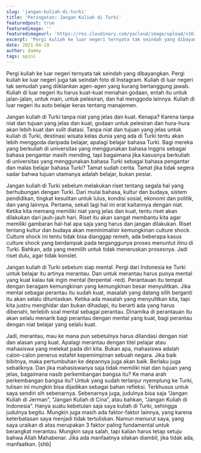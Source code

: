 ```yaml
---
slug: 'jangan-kuliah-di-turki'
title: 'Peringatan: Jangan Kuliah di Turki'
featuredpost: true
featuredimage: ''
featuredimageurl: 'https://res.cloudinary.com/yacloud/image/upload/v1618834927/articles%20pictures/uludag-min_ipnsai.jpg'
excerpt: 'Pergi kuliah ke luar negeri ternyata tak seindah yang dibayangkan. Pergi kuliah ke luar negeri juga tak seindah foto di Instagram.'
date: 2021-04-19
author: dammy
tags: opini
---
```


Pergi kuliah ke luar negeri ternyata tak seindah yang dibayangkan. Pergi kuliah ke luar negeri juga tak seindah foto di Instagram. Kuliah di luar negeri tak semudah yang diiklankan agen-agen yang kurang bertanggung jawab. Kuliah di luar negeri itu harus kuat-kuat menahan godaan, entah itu untuk jalan-jalan, untuk main, untuk pelesiran, dan hal menggoda lainnya. Kuliah di luar negeri itu auto belajar keras tentang manajemen.

Jangan kuliah di Turki tanpa niat yang jelas dan kuat. Kenapa? Karena tanpa niat dan tujuan yang jelas dan kuat, godaan untuk pelesiran dan hura-hura akan lebih kuat dan sulit diatasi. Tanpa niat dan tujuan yang jelas untuk kuliah di Turki, destinasi wisata kelas dunia yang ada di Turki tentu akan lebih menggoda daripada belajar, apalagi belajar bahasa Turki. Bagi mereka yang berkuliah di universitas yang menggunakan bahasa Inggris sebagai bahasa pengantar masih mending, tapi bagaimana jika kasusnya berkuliah di universitas yang menggunakan bahasa Turki sebagai bahasa pengantar dan malas belajar bahasa Turki? Tamat sudah cerita. Tamat jika tidak segera sadar bahwa tujuan utamanya adalah belajar, bukan pesiar.

Jangan kuliah di Turki sebelum melakukan riset tentang segala hal yang berhubungan dengan Turki. Dari mulai bahasa, kultur dan budaya, sistem pendidikan, tingkat kesulitan untuk lulus, kondisi sosial, ekonomi dan politik, dan yang lainnya. Pertama, sekali lagi hal ini erat kaitannya dengan niat. Ketika kita memang memiliki niat yang jelas dan kuat, tentu riset akan dilakukan dari jauh-jauh hari. Riset itu akan sangat membantu kita agar memiliki gambaran hal-hal apa saja yang harus dan jangan dilakukan. Riset tentang kultur dan budaya akan meminimalisir kemungkinan culture shock. Culture shock ini tentu tidak bisa dianggap remeh, ada beberapa kasus culture shock yang berdampak pada terganggunya proses menuntut ilmu di Turki. Bahkan, ada yang memilih untuk tidak meneruskan prosesnya. Jadi riset dulu, agar tidak konslet.

Jangan kuliah di Turki sebelum siap mental. Pergi dari Indonesia ke Turki untuk belajar itu artinya merantau. Dan untuk merantau harus punya mental yang kuat kalau tak ingin mental (terpental -red). Perantauan itu tempat dengan beragam kemungkinan yang kemungkinan besar menyulitkan. Jika mental sebagai perantau itu sudah kuat, masalah yang datang silih berganti itu akan selalu dituntaskan. Ketika ada masalah yang menyulitkan kita, tapi kita justru menghidar dan bukan dihadapi, itu berarti ada yang harus dibenahi, terlebih soal mental sebagai perantau. Dinamika di perantauan itu akan selalu menarik bagi perantau dengan mental yang kuat, bagi perantau dengan niat belajar yang selalu kuat.

Jadi, merantau, mau ke mana pun sebetulnya harus dilandasi dengan niat dan alasan yang kuat. Apalagi merantau dengan titel pelajar atau mahasiswa yang melekat pada diri kita. Bukan apa, mahasiswa adalah calon-calon penerus estafet kepemimpinan sebuah negara. Jika baik bibitnya, maka pertumbuhan ke depannya juga akan baik. Berlaku juga sebaliknya. Dan jika mahasiswanya saja tidak memiliki niat dan tujuan yang jelas, bagaimana nasib perkembangan bangsa itu? Ke mana arah perkembangan bangsa itu? Untuk yang sudah terlanjur nyemplung ke Turki, tulisan ini mungkin bisa dijadikan sebagai bahan refleksi. Terkhusus untuk saya sendiri sih sebenarnya. Sebenarnya juga, judulnya bisa saja “Jangan Kuliah di Jerman”, “Jangan Kuliah di Cina”, atau bahkan, “Jangan Kuliah di Indonesia”. Hanya suatu kebetulan saja saya kuliah di Turki, sehingga judulnya begitu. Mungkin juga masih ada faktor-faktor lainnya, yang karena keterbatasan saya menjadi tidak tertuliskan. Namun menurut saya, yang saya uraikan di atas merupakan 3 faktor paling fundamental untuk berangkat merantau. Mungkin saya salah, tapi kalian harus tetap setuju bahwa Allah Mahabenar. Jika ada manfaatnya silakan diambil, jika tidak ada, manfaatkan. [shb]
